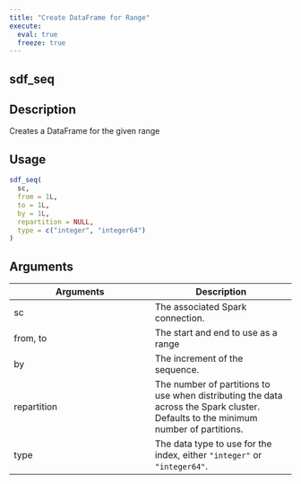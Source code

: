 ```yaml
---
title: "Create DataFrame for Range"
execute:
  eval: true
  freeze: true
---
```


## sdf_seq

## Description
Creates a DataFrame for the given range


## Usage
```r
sdf_seq(
  sc,
  from = 1L,
  to = 1L,
  by = 1L,
  repartition = NULL,
  type = c("integer", "integer64")
)
```

## Arguments
|Arguments|Description|
|---|---|
| sc | The associated Spark connection. |
| from, to | The start and end to use as a range |
| by | The increment of the sequence. |
| repartition | The number of partitions to use when distributing the data across the Spark cluster. Defaults to the minimum number of partitions. |
| type | The data type to use for the index, either `"integer"` or `"integer64"`. |








